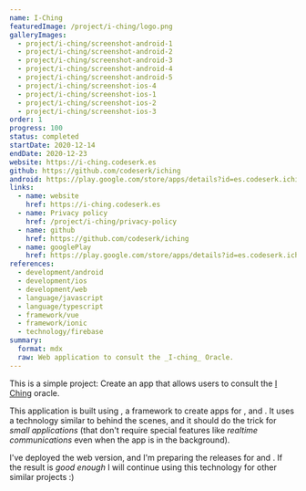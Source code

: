```yaml
---
name: I-Ching
featuredImage: /project/i-ching/logo.png
galleryImages:
  - project/i-ching/screenshot-android-1
  - project/i-ching/screenshot-android-2
  - project/i-ching/screenshot-android-3
  - project/i-ching/screenshot-android-4
  - project/i-ching/screenshot-android-5
  - project/i-ching/screenshot-ios-4
  - project/i-ching/screenshot-ios-1
  - project/i-ching/screenshot-ios-2
  - project/i-ching/screenshot-ios-3
order: 1
progress: 100
status: completed
startDate: 2020-12-14
endDate: 2020-12-23
website: https://i-ching.codeserk.es
github: https://github.com/codeserk/iching
android: https://play.google.com/store/apps/details?id=es.codeserk.iching
links:
  - name: website
    href: https://i-ching.codeserk.es
  - name: Privacy policy
    href: /project/i-ching/privacy-policy
  - name: github
    href: https://github.com/codeserk/iching
  - name: googlePlay
    href: https://play.google.com/store/apps/details?id=es.codeserk.iching
references:
  - development/android
  - development/ios
  - development/web
  - language/javascript
  - language/typescript
  - framework/vue
  - framework/ionic
  - technology/firebase
summary:
  format: mdx
  raw: Web application to consult the _I-ching_ Oracle.
---
```


This is a simple project: Create an app that allows users to consult the [I Ching](https://en.wikipedia.org/wiki/I_Ching) oracle.

This application is built using [](framework/ionic), a framework to create apps for [](development/android), [](development/ios) and [](development/web). It uses a technology similar to [](technology/phonegap) behind the scenes, and it should do the trick for _small applications_ (that don't require special features like _realtime communications_ even when the app is in the background).

I've deployed the web version, and I'm preparing the releases for [](development/android) and [](development/ios). If the result is _good enough_ I will continue using this technology for other similar projects :)
